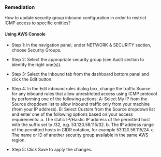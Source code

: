 ### Remediation

How to update security group inbound configuration in order to restrict ICMP access to specific entities?

#### Using AWS Console

- Step 1: In the navigation panel, under NETWORK & SECURITY section, choose Security Groups.

- Step 2: Select the appropriate security group (see Audit section to identify the right one(s)).

- Step 3: Select the Inbound tab from the dashboard bottom panel and click the Edit button.

- Step 4: In the Edit inbound rules dialog box, change the traffic Source for any inbound rules that allow unrestricted access using ICMP protocol by performing one of the following actions:
  A: Select My IP from the Source dropdown list to allow inbound traffic only from your machine (from your IP address).
  B: Select Custom from the Source dropdown list and enter one of the following options based on your access requirements:
  a. The static IP/Elastic IP address of the permitted host with the suffix set to /32, e.g. 53.120.56.115/32.
  b. The IP address range of the permitted hosts in CIDR notation, for example 53.120.56.115/24.
  c. The name or ID of another security group available in the same AWS region.

- Step 5: Click Save to apply the changes.
